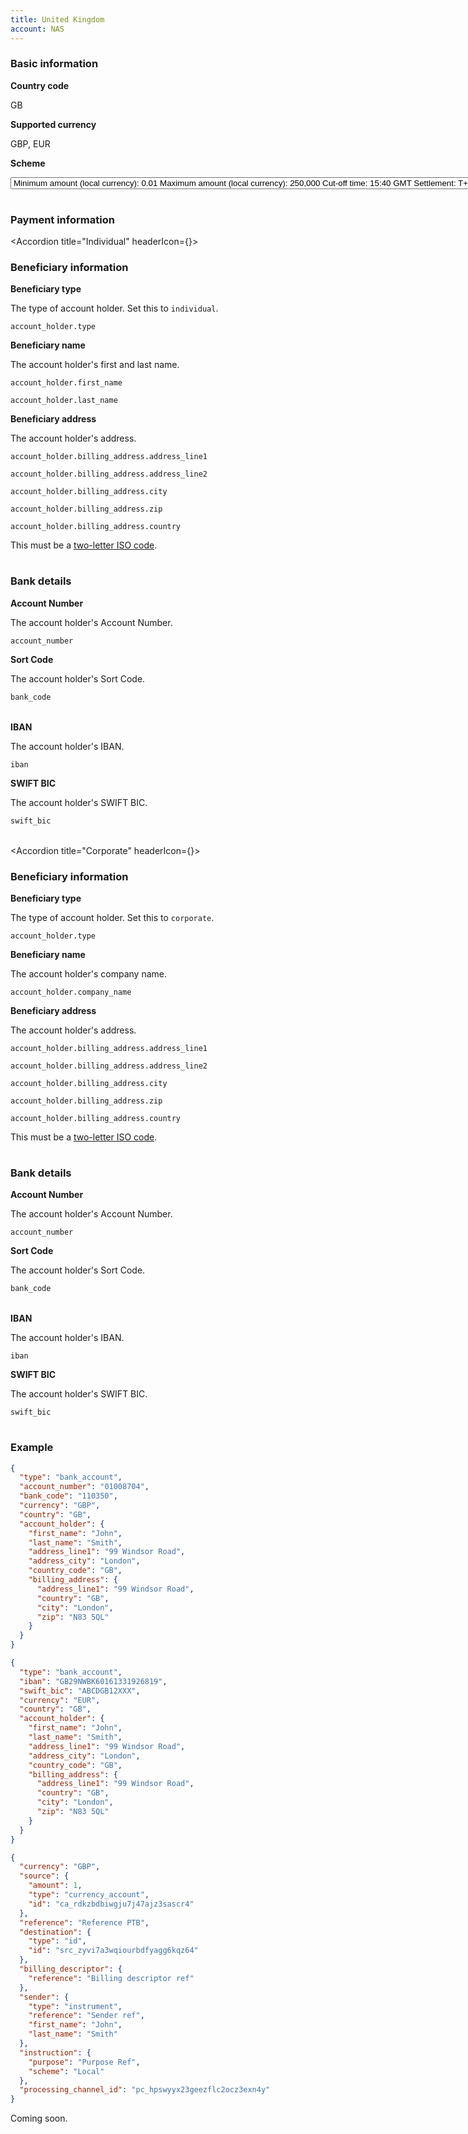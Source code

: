 ```yaml
---
title: United Kingdom
account: NAS
---
```


### Basic information

<tabs withBorder={false}>
<tab title="Local">

<Table>
<TableBody>
<TableRow>
<TableCell withBackground>

**Country code**

</TableCell>
<TableCell colSpan={3}>

GB

</TableCell>
</TableRow>
<TableRow>
<TableCell withBackground>

**Supported currency**

</TableCell>
<TableCell colSpan={3}>

GBP, EUR

</TableCell>
</TableRow>
<TableRow>
<TableCell withBackground>

**Scheme**

</TableCell>
<TableCell colSpan={3}>

<Select>
<Option title="Faster payments (GBP)">

- **Minimum amount (local currency):** 0.01
- **Maximum amount (local currency):** 250,000
- **Cut-off time:** 15:40 GMT
- **Settlement:** T+0 same day

</Option>
<Option title="CHAPS (GBP)">

- **Minimum amount (local currency):** 0.01
- **Maximum amount (local currency):** no maximum
- **Cut-off time:** N/A
- **Settlement:** T+0 same day

</Option>
<Option title="SEPA (EUR)">

- **Minimum amount (local currency):** 0.01
- **Maximum amount (local currency):** no maximum
- **Cut-off time:** 11:30 GMT
- **Settlement:** T+1 next day

</Option>
</Select>

</TableCell>
</TableRow>
</TableBody>
</Table>

### Payment information

<Accordion title="Individual" headerIcon={<IndividualPayment/>}>

### Beneficiary information

<Table>
<TableBody>
<TableRow>
<TableCell withBackground>

**Beneficiary type**

</TableCell>
<TableCell>

The type of account holder. Set this to `individual`.

</TableCell>
<TableCell>

`account_holder.type`
<StatusTag type="required" />
<TypeTag type="enum" />

</TableCell>
</TableRow>
<TableRow>
<TableCell withBackground rowSpan="2">

**Beneficiary name**

</TableCell>
<TableCell rowSpan="2">

The account holder's first and last name.

</TableCell>
<TableCell>

`account_holder.first_name`
<StatusTag type="required" />
<TypeTag type="string" />

</TableCell>
</TableRow>
<TableRow>
<TableCell>

`account_holder.last_name`
<StatusTag type="required" />
<TypeTag type="string" />

</TableCell>
</TableRow>
<TableRow>
<TableCell withBackground rowSpan="5">

**Beneficiary address**

</TableCell>
<TableCell rowSpan="5">

The account holder's address.

</TableCell>
<TableCell>

`account_holder.billing_address.address_line1`
<StatusTag type="OPTIONAL" />
<TypeTag type="string" />

</TableCell>
</TableRow>
<TableRow>
<TableCell>

`account_holder.billing_address.address_line2`
<StatusTag type="OPTIONAL" />
<TypeTag type="string" />

</TableCell>
</TableRow>
<TableRow>
<TableCell>

`account_holder.billing_address.city`
<StatusTag type="OPTIONAL" />
<TypeTag type="string" />

</TableCell>
</TableRow>
<TableRow>
<TableCell>

`account_holder.billing_address.zip`
<StatusTag type="OPTIONAL" />
<TypeTag type="string" />

</TableCell>
</TableRow>
<TableRow>
<TableCell>

`account_holder.billing_address.country`
<StatusTag type="required" />
<TypeTag type="enum, 2 characters" />
<InfoBox>

This must be a [two-letter ISO code](/resources/codes/country-codes).

</InfoBox>
</TableCell>
</TableRow>
</TableBody>
</Table>

### Bank details

<tabs withBorder={false}>
<tab title="Faster Payments and CHAPS (GBP)">

<Table>
<TableBody>
<TableRow>
<TableCell withBackground>

**Account Number**

</TableCell>
<TableCell>

The account holder's Account Number.

</TableCell>
<TableCell>

`account_number`
<StatusTag type="required" />
<TypeTag type="string, ^[0-9]{8,8}$" />

</TableCell>
</TableRow>
<TableRow>
<TableCell withBackground>

**Sort Code**

</TableCell>
<TableCell>

The account holder's Sort Code.

</TableCell>
<TableCell>

`bank_code`
<StatusTag type="required" />
<TypeTag type="string, ^[0-9]{6,6}$" />

</TableCell>
</TableRow>
</TableBody>
</Table>

</tab>
<tab title="SEPA (EUR)">

<Table>
<TableBody>
<TableRow>
<TableCell withBackground>

**IBAN**

</TableCell>
<TableCell>

The account holder's IBAN.

</TableCell>
<TableCell>

`iban`
<StatusTag type="required" />
<TypeTag type="string, 22 characters" />

</TableCell>
</TableRow>
<TableRow>
<TableCell withBackground>

**SWIFT BIC**

</TableCell>
<TableCell>

The account holder's SWIFT BIC.

</TableCell>
<TableCell>

`swift_bic`
<StatusTag type="required" />
<TypeTag type="string, ^[a-z]{6}[a-z0-9]{2}([a-z0-9]{3})?$" />

</TableCell>
</TableRow>
</TableBody>
</Table>

</tab>
</tabs>

</Accordion>

<Accordion title="Corporate" headerIcon={<CorporatePayment/>}>

### Beneficiary information

<Table>
<TableBody>
<TableRow>
<TableCell withBackground>

**Beneficiary type**

</TableCell>
<TableCell>

The type of account holder. Set this to `corporate`.

</TableCell>
<TableCell>

`account_holder.type`
<StatusTag type="required" />
<TypeTag type="enum" />

</TableCell>
</TableRow>
<TableRow>
<TableCell withBackground>

**Beneficiary name**

</TableCell>
<TableCell>

The account holder's company name.

</TableCell>
<TableCell>

`account_holder.company_name`
<StatusTag type="required" />
<TypeTag type="string" />

</TableCell>
</TableRow>
<TableRow>
<TableCell withBackground rowSpan="5">

**Beneficiary address**

</TableCell>
<TableCell rowSpan="5">

The account holder's address.

</TableCell>
<TableCell>

`account_holder.billing_address.address_line1`
<StatusTag type="required" />
<TypeTag type="string" />

</TableCell>
</TableRow>
<TableRow>
<TableCell>

`account_holder.billing_address.address_line2`
<StatusTag type="OPTIONAL" />
<TypeTag type="string" />

</TableCell>
</TableRow>
<TableRow>
<TableCell>

`account_holder.billing_address.city`
<StatusTag type="required" />
<TypeTag type="string" />

</TableCell>
</TableRow>
<TableRow>
<TableCell>

`account_holder.billing_address.zip`
<StatusTag type="OPTIONAL" />
<TypeTag type="string" />

</TableCell>
</TableRow>
<TableRow>
<TableCell>

`account_holder.billing_address.country`
<StatusTag type="required" />
<TypeTag type="enum, 2 characters" />
<InfoBox>

This must be a [two-letter ISO code](/resources/codes/country-codes).

</InfoBox>
</TableCell>
</TableRow>
</TableBody>
</Table>

### Bank details

<tabs withBorder={false}>
<tab title="Faster Payments and CHAPS (GBP)">

<Table>
<TableBody>
<TableRow>
<TableCell withBackground>

**Account Number**

</TableCell>
<TableCell>

The account holder's Account Number.

</TableCell>
<TableCell>

`account_number`
<StatusTag type="required" />
<TypeTag type="string, ^[0-9]{8,8}$" />

</TableCell>
</TableRow>
<TableRow>
<TableCell withBackground>

**Sort Code**

</TableCell>
<TableCell>

The account holder's Sort Code.

</TableCell>
<TableCell>

`bank_code`
<StatusTag type="required" />
<TypeTag type="string, ^[0-9]{6,6}$" />

</TableCell>
</TableRow>
</TableBody>
</Table>

</tab>
<tab title="SEPA (EUR)">

<Table>
<TableBody>
<TableRow>
<TableCell withBackground>

**IBAN**

</TableCell>
<TableCell>

The account holder's IBAN.

</TableCell>
<TableCell>

`iban`
<StatusTag type="required" />
<TypeTag type="string, 22 characters" />

</TableCell>
</TableRow>
<TableRow>
<TableCell withBackground>

**SWIFT BIC**

</TableCell>
<TableCell>

The account holder's SWIFT BIC.

</TableCell>
<TableCell>

`swift_bic`
<StatusTag type="required" />
<TypeTag type="string, ^[a-z]{6}[a-z0-9]{2}([a-z0-9]{3})?$" />

</TableCell>
</TableRow>
</TableBody>
</Table>

</tab>
</tabs>

</Accordion>

### Example

<tabs withBorder={false}>
<tab title="Payment instrument request (GBP)">

``` json
{
  "type": "bank_account",
  "account_number": "01008704",
  "bank_code": "110350",
  "currency": "GBP",
  "country": "GB",
  "account_holder": {
    "first_name": "John",
    "last_name": "Smith",
    "address_line1": "99 Windsor Road",
    "address_city": "London",
    "country_code": "GB",
    "billing_address": {
      "address_line1": "99 Windsor Road",
      "country": "GB",
      "city": "London",
      "zip": "N83 5QL"
    }
  }
}
```
</tab>
<tab title="Payment instrument request (EUR)">

``` json
{
  "type": "bank_account",
  "iban": "GB29NWBK60161331926819",
  "swift_bic": "ABCDGB12XXX",
  "currency": "EUR",
  "country": "GB",
  "account_holder": {
    "first_name": "John",
    "last_name": "Smith",
    "address_line1": "99 Windsor Road",
    "address_city": "London",
    "country_code": "GB",
    "billing_address": {
      "address_line1": "99 Windsor Road",
      "country": "GB",
      "city": "London",
      "zip": "N83 5QL"
    }
  }
}
```
</tab>
<tab title="Payout request (GBP)">

``` json
{
  "currency": "GBP",
  "source": {
    "amount": 1,
    "type": "currency_account",
    "id": "ca_rdkzbdbiwgju7j47ajz3sascr4"
  },
  "reference": "Reference PTB",
  "destination": {
    "type": "id",
    "id": "src_zyvi7a3wqiourbdfyagg6kqz64"
  },
  "billing_descriptor": {
    "reference": "Billing descriptor ref"
  },
  "sender": {
    "type": "instrument",
    "reference": "Sender ref",
    "first_name": "John",
    "last_name": "Smith"
  },
  "instruction": {
    "purpose": "Purpose Ref",
    "scheme": "Local"
  },
  "processing_channel_id": "pc_hpswyyx23geezflc2ocz3exn4y"
}
```
</tab>
</tabs>

</tab>
<tab title="International">

Coming soon.

</tab>
</tabs>
